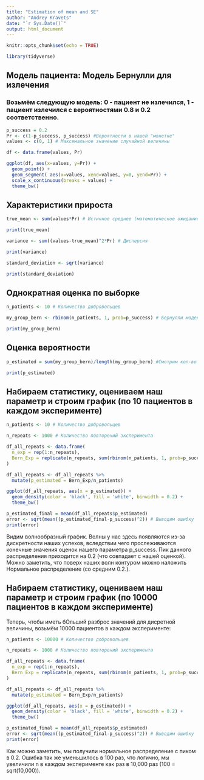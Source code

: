 ```yaml
---
title: "Estimation of mean and SE"
author: "Andrey Kravets"
date: "`r Sys.Date()`"
output: html_document
---
```


```r
knitr::opts_chunk$set(echo = TRUE)

library(tidyverse)

```

## Модель пациента: Модель Бернулли для излечения
### Возьмём следующую модель: 0 - пациент не излечился, 1 - пациент излечился с вероятностями 0.8 и 0.2 соответственно.

```r

p_success = 0.2
Pr <- c(1-p_success, p_success) #Вероятности в нашей "монетке"
values <- c(0, 1) # Максимальное значение случайной величины

df <- data.frame(values, Pr)

ggplot(df, aes(x=values, y=Pr)) +
  geom_point() + 
  geom_segment( aes(x=values, xend=values, y=0, yend=Pr)) +
  scale_x_continuous(breaks = values) +
  theme_bw()

```

## Характеристики прироста

```r

true_mean <- sum(values*Pr) # Истинное среднее (математическое ожидание)

print(true_mean)

variance <- sum((values-true_mean)^2*Pr) # Дисперсия

print(variance)

standard_deviation <- sqrt(variance)

print(standard_deviation)

```

## Однократная оценка по выборке

```r

n_patients <- 10 # Количество добровольцев 

my_group_bern <- rbinom(n_patients, 1, prob=p_success) # Бернулли моделируем

print(my_group_bern)

```
## Оценка вероятности

```r

p_estimated = sum(my_group_bern)/length(my_group_bern) #Смотрим кол-во успехов и делем на все кол-во "испытаний" 

print(p_estimated)

```

## Набираем статистику, оцениваем наш параметр и строим график (по 10 пациентов в каждом эксперименте)

```r

n_patients <- 10 # Количество добровольцев 

n_repeats <- 1000 # Количество повторений эксперимента

df_all_repeats <- data.frame(
  n_exp = rep(1:n_repeats),
  Bern_Exp = replicate(n_repeats, sum(rbinom(n_patients, 1, prob=p_success))) # кол-во успехов
)

df_all_repeats <- df_all_repeats %>% 
  mutate(p_estimated = Bern_Exp/n_patients)

ggplot(df_all_repeats, aes(x = p_estimated)) +
  geom_density(color = 'black', fill = 'white', binwidth = 0.2) +
  theme_bw()

p_estimated_final = mean(df_all_repeats$p_estimated)
error <- sqrt(mean((p_estimated_final-p_success)^2)) # Выводим ошибку
print(error)
```
Видим волнообразный график. Волны у нас здесь появляются из-за дискретности наших успехов, вследствии чего прослеживаются конечные значения оценок нашего параметра p_success. Пик данного распределения приходится на 0.2 (что совпадает с нашей оценкой). Можно заметить, что поверх наших волн контуром можно наложить Нормальное распределение (со средним 0.2.). 


## Набираем статистику, оцениваем наш параметр и строим график (по 10000 пациентов в каждом эксперименте)

Теперь, чтобы иметь бОльший разброс значений для дисретной величины, возьмём 10000 пациентов в каждом эксперименте:

```r

n_patients <- 10000 # Количество добровольцев 

n_repeats <- 1000 # Количество повторений эксперимента

df_all_repeats <- data.frame(
  n_exp = rep(1:n_repeats),
  Bern_Exp = replicate(n_repeats, sum(rbinom(n_patients, 1, prob=p_success))) # кол-во успехов
)

df_all_repeats <- df_all_repeats %>% 
  mutate(p_estimated = Bern_Exp/n_patients)

ggplot(df_all_repeats, aes(x = p_estimated)) +
  geom_density(color = 'black', fill = 'white', binwidth = 0.2) +
  theme_bw()

p_estimated_final = mean(df_all_repeats$p_estimated)
error <- sqrt(mean((p_estimated_final-p_success)^2)) # Выводим ошибку
print(error)
```
Как можно заметить, мы получили нормальное распределение с пиком в 0.2. Ошибка так же уменьшилось в 100 раз, что логично, мы увеличили n в каждом эксперименте как раз в 10,000 раз (100 = sqrt(10,000)).